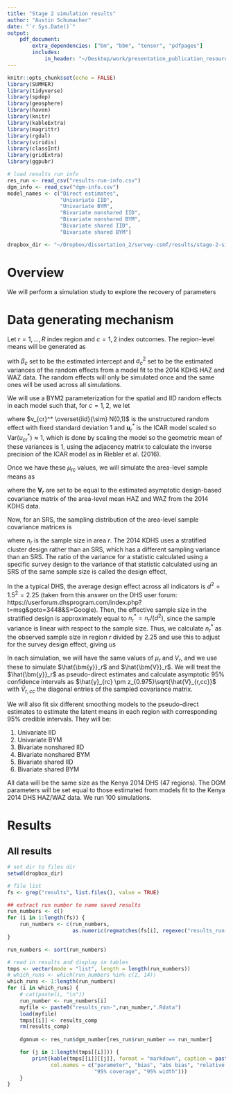 ---
title: "Stage 2 simulation results"
author: "Austin Schumacher"
date: "`r Sys.Date()`"
output: 
    pdf_document:
        extra_dependencies: ["bm", "bbm", "tensor", "pdfpages"]
        includes:
            in_header: "~/Desktop/work/presentation_publication_resources/mycommands.tex"
---

```{r setup, include=FALSE}
knitr::opts_chunk$set(echo = FALSE)
library(SUMMER)
library(tidyverse)
library(spdep)
library(geosphere)
library(haven)
library(knitr)
library(kableExtra)
library(magrittr)
library(rgdal)
library(viridis)
library(classInt)
library(gridExtra)
library(ggpubr)

# load results run info
res_run <- read_csv("results-run-info.csv")
dgm_info <- read_csv("dgm-info.csv")
model_names <- c("Direct estimates", 
                 "Univariate IID",
                 "Univariate BYM",
                 "Bivariate nonshared IID", 
                 "Bivariate nonshared BYM",
                 "Bivariate shared IID", 
                 "Bivariate shared BYM")

dropbox_dir <- "~/Dropbox/dissertation_2/survey-csmf/results/stage-2-simulation"
```

# Overview

We will perform a simulation study to explore the recovery of parameters

# Data generating mechanism

Let $r = 1, \dots, R$ index region and $c = 1, 2$ index outcomes. The region-level means will be generated as

\eq{
    \mu_{r1} &= \beta_1 + v_{r1} + u_{r1} + \lambda (v_{r2} + u_{r2}) \\
    \mu_{r2} &= \beta_2 + v_{r2} + u_{r2} \\
    v_{r1} | \sigma^2_{1} &\overset{iid}{\sim} N(0, \sigma^2_{1}) \\
    v_{r2} | \sigma^2_{2} &\overset{iid}{\sim} N(0, \sigma^2_{2}) \\
    \bm{u}_1 &\sim ICAR(1) \\
    \bm{u}_2 &\sim ICAR(1) 
}
with $\beta_c$ set to be the estimated intercept and $\sigma^2_c$ set to be the estimated variances of the random effects from a model fit to the 2014 KDHS HAZ and WAZ data. The random effects will only be simulated once and the same ones will be used across all simulations.

We will use a BYM2 parameterization for the spatial and IID random effects in each model such that, for $c = 1, 2$, we let

\eq{
    v_{rc} + u_{rc} = \sigma_c(\sqrt{1 - \rho_c}v_{cr}^* + \sqrt{\rho_c}u_{cr}^*)
}

where $v_{cr}^* \overset{iid}{\sim} N(0,1)$ is the unstructured random effect with fixed standard deviation 1 and $\bm{u}_{r}^*$ is the ICAR model scaled so $\mbox{Var}(u_{cr}^*) \approx 1$, which is done by scaling the model so the geometric mean of these variances is 1, using the adjacency matrix to calculate the inverse precision of the ICAR model as in Riebler et al. (2016).

Once we have these $\mu_{rc}$ values, we will simulate the area-level sample means as

\eq{
    \hat{\bm{y}}_{r} | \bm\mu_{r}, \bm{V}_r &\sim N_2(\bm\mu_r, \bm{V}_r)
}

where the $\bm{V}_r$ are set to be equal to the estimated asymptotic design-based covariance matrix of the area-level mean HAZ and WAZ from the 2014 KDHS data.

Now, for an SRS, the sampling distribution of the area-level sample covariance matrices is

\eq{
    (n_r - 1) \hat{\bm{V}}^{srs}_r | V_r, n_r \sim \text{Wishart}\left( \bm{V}_r, (n_r-1) \right) 
}

where $n_r$ is the sample size in area $r$. The 2014 KDHS uses a stratified cluster design rather than an SRS, which has a different sampling variance than an SRS. The ratio of the variance for a statistic calculated using a specific survey design to the variance of that statistic calculated using an SRS of the same sample size is called the design effect,

\eq{
    d^2 &= \frac{\hat{V}}{\hat{V}^{srs}}.
}

In the a typical DHS, the average design effect across all indicators is $d^2 = 1.5^2 = 2.25$ (taken from this answer on the DHS user forum: https://userforum.dhsprogram.com/index.php?t=msg&goto=3448&S=Google). Then, the effective sample size in the stratified design is approximately equal to $n^*_r = n_r/(d^2)$, since the sample variance is linear with respect to the sample size. Thus, we calculate $n^*_r$ as the observed sample size in region $r$ divided by 2.25 and use this to adjust for the survey design effect, giving us

\eq{
    \hat{\bm{V}}_r | \bm{V}_r, n^*_r \sim \frac{1}{(n^*_r - 1)}\text{Wishart}\left( \bm{V}_r, (n^*_r - 1) \right).
}

In each simulation, we will have the same values of $\mu_r$ and $V_r$, and we use these to simulate $\hat{\bm{y}}_r$ and $\hat{\bm{V}}_r$. We will treat the $\hat{\bm{y}}_r$ as pseudo-direct estimates and calculate asymptotic 95\% confidence intervals as $\hat{y}_{rc} \pm z_{0.975}\sqrt{\hat{V}_{r,cc}}$ with $\hat{V}_{r,cc}$ the diagonal entries of the sampled covariance matrix. 

We will also fit six different smoothing models to the pseudo-direct estimates to estimate the latent means in each region with corresponding 95\% credible intervals. They will be:

1. Univariate IID
2. Univariate BYM
3. Bivariate nonshared IID
4. Bivariate nonshared BYM
5. Bivariate shared IID
6. Bivariate shared BYM

All data will be the same size as the Kenya 2014 DHS (47 regions). The DGM parameters will be set equal to those estimated from models fit to the Kenya 2014 DHS HAZ/WAZ data. We run 100 simulations.

\newpage

# Results

## All results
```{r, results = "asis"}
# set dir to files dir
setwd(dropbox_dir)

# file list
fs <- grep("results", list.files(), value = TRUE)

## extract run number to name saved results
run_numbers <- c()
for (i in 1:length(fs)) {
    run_numbers <- c(run_numbers,
                     as.numeric(regmatches(fs[i], regexec("results_run-\\s*(.*?)\\s*\\.Rdata", fs[i]))[[1]][2]))
}

run_numbers <- sort(run_numbers)

# read in results and display in tables
tmps <- vector(mode = "list", length = length(run_numbers))
# which_runs <- which(run_numbers %in% c(2, 14))
which_runs <- 1:length(run_numbers)
for (i in which_runs) {
    # cat(paste(i, "\n"))
    run_number <- run_numbers[i]
    myfile <- paste0("results_run-",run_number,".Rdata")
    load(myfile)
    tmps[[i]] <- results_comp
    rm(results_comp)
    
    dgmnum <- res_run$dgm_number[res_run$run_number == run_number]

    for (j in 1:length(tmps[[i]])) {
        print(kable(tmps[[i]][[j]], format = "markdown", caption = paste0("Model:", model_names[j]), digits = 3,
              col.names = c("parameter", "bias", "abs bias", "relative abs bias", "80% coverage", "80% width", 
                            "95% coverage", "95% width")))
    }
}
```


<!-- ## Scenario 1 -->

<!-- ### Specification -->

<!-- This scenario will generate data from a DGM without a shared component, using parameters from a model fit to the Kenya 2014 DHS without a shared component. We will fit a model without a shared component. Thus, it is a correctly specified model for the DGM. -->

<!-- Here's a table with the parameter values for the DGM -->

<!-- ```{r} -->

<!-- # load parameter values -->
<!-- tmp <- read_rds(paste0("~/Dropbox/dissertation_2/survey-csmf/results/ken2014-hazwaz/", -->
<!--                        dgm_info$V_corr_lower[dgm_info$dgm_number == res_run$dgm_number[res_run$run_number == 1]], -->
<!--                        ".rds")) -->
<!-- params_to_extract <- c("beta", "sigma", "rho") -->
<!-- tmp_summary <- summary(tmp$mod[[1]], pars = params_to_extract, probs = c(0.5))$summary[, "50%"] -->
<!-- tmp_summary <- c(tmp_summary, lambda = 0) -->
<!-- kable(tmp_summary, format = "markdown", digits = 3) -->
<!-- ``` -->

<!-- We will fit this model to the data: -->

<!-- \eq{ -->
<!--     \mu^{HAZ}_r &= \alpha_1 + \sigma_1(\sqrt{1 - \rho_1}v_{1r}^* + \sqrt{\rho_1}u_{1r}^*) \\ -->
<!--     \mu^{WAZ}_r &= \alpha_2 + \sigma_2(\sqrt{1 - \rho_2}v_{2r}^* + \sqrt{\rho_2}u_{2r}^*) \\ -->
<!--     v_{1r} &\overset{iid}{\sim} N(0, 1) \\ -->
<!--     v_{2r} &\overset{iid}{\sim} N(0, 1) \\ -->
<!--     \bm{u}_1 &\sim ICAR(1) \\ -->
<!--     \bm{u}_2 &\sim ICAR(1)  -->
<!-- } -->

<!-- We will put flat priors on the $\alpha_c$, $\mbox{Beta}(1, 1)$ priors on the $\rho_c$, and half-Normal(0, 1) priors on the $\sigma_c$. -->

<!-- ### Results -->

<!-- ```{r} -->
<!-- # table of results -->
<!-- load("~/Dropbox/dissertation_2/survey-csmf/results/stage-2-simulation/results-diags_run-1.Rdata") -->
<!-- kable(results_comp, format = "markdown", digits = 3, -->
<!--       col.names = c("param", "mean abs bias", "mean rel bias", "mean cov 80%", "mean width 80%", "mean cov 95%", "mean width 95%")) -->
<!-- ``` -->

<!-- \newpage -->

<!-- ## Scenario 2 -->

<!-- ### Specification -->

<!-- This scenario will generate data from a DGM with a shared component, using parameters from a model fit to the Kenya 2014 DHS with a shared component. But we will fit a model without a shared component, thus it will be misspecified. -->

<!-- Here's a table with the parameter values for the DGM -->

<!-- ```{r} -->

<!-- # load parameter values -->
<!-- tmp <- read_rds(paste0("~/Dropbox/dissertation_2/survey-csmf/results/ken2014-hazwaz/", -->
<!--                        dgm_info$V_corr_lower[dgm_info$dgm_number == res_run$dgm_number[res_run$run_number == 2]], -->
<!--                        ".rds")) -->
<!-- params_to_extract <- c("beta", "sigma", "rho", "lambda") -->
<!-- tmp_summary <- summary(tmp$mod[[1]], pars = params_to_extract, probs = c(0.5))$summary[, "50%"] -->
<!-- kable(tmp_summary, format = "markdown", digits = 3) -->
<!-- ``` -->

<!-- We will fit this model to the data: -->

<!-- \eq{ -->
<!--     \mu^{HAZ}_r &= \alpha_1 + \sigma_1(\sqrt{1 - \rho_1}v_{1r}^* + \sqrt{\rho_1}u_{1r}^*) \\ -->
<!--     \mu^{WAZ}_r &= \alpha_2 + \sigma_2(\sqrt{1 - \rho_2}v_{2r}^* + \sqrt{\rho_2}u_{2r}^*) \\ -->
<!--     v_{1r} &\overset{iid}{\sim} N(0, 1) \\ -->
<!--     v_{2r} &\overset{iid}{\sim} N(0, 1) \\ -->
<!--     \bm{u}_1 &\sim ICAR(1) \\ -->
<!--     \bm{u}_2 &\sim ICAR(1)  -->
<!-- } -->

<!-- We will put flat priors on the $\alpha_c$, $\mbox{Beta}(1, 1)$ priors on the $\rho_c$, and half-Normal(0, 1) priors on the $\sigma_c$. -->

<!-- ### Results -->

<!-- ```{r} -->
<!-- rm(results_comp) -->
<!-- rm(diags_comp) -->

<!-- # table of results -->
<!-- load("~/Dropbox/dissertation_2/survey-csmf/results/stage-2-simulation/results-diags_run-1.Rdata") -->
<!-- kable(results_comp, format = "markdown", digits = 3, -->
<!--       col.names = c("param", "mean abs bias", "mean rel bias", "mean cov 80%", "mean width 80%", "mean cov 95%", "mean width 95%")) -->
<!-- ``` -->

<!-- \newpage -->

<!-- ## Scenario 3 -->

<!-- ## Scenario 4 -->

<!-- ## Scenario 5 -->

<!-- ## Scenario 6 -->

<!-- ## Scenario 7 -->

<!-- ## Scenario 8 -->

